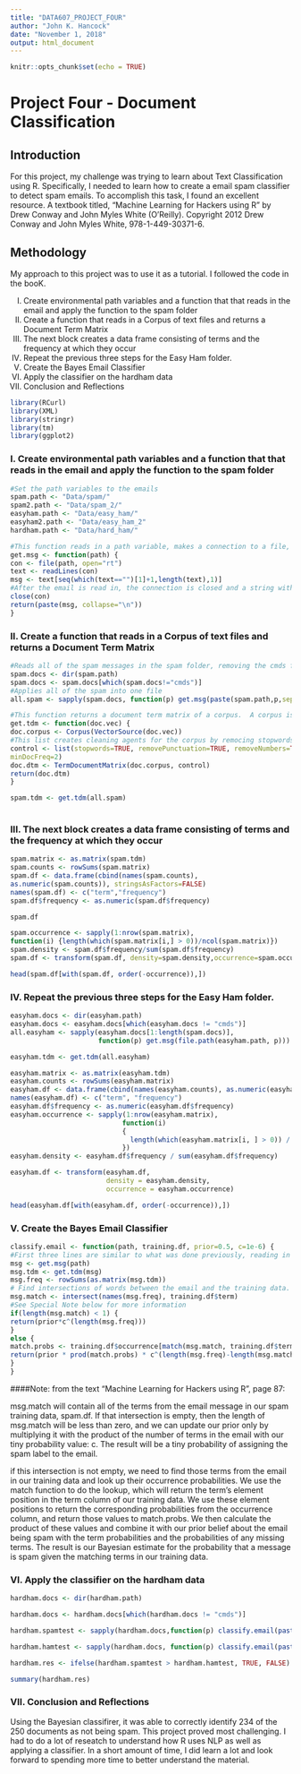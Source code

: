 ```yaml
---
title: "DATA607_PROJECT_FOUR"
author: "John K. Hancock"
date: "November 1, 2018"
output: html_document
---
```


```r
knitr::opts_chunk$set(echo = TRUE)
```

# Project Four - Document Classification


## Introduction

For this project, my challenge was trying to learn about Text Classification using R.  Specifically, I needed to learn how to create a email spam classifier to detect spam emails.  To accomplish this task, I found an excellent resource. A textbook titled, "Machine Learning for Hackers using R" by Drew Conway and John Myles White (O'Reilly). Copyright 2012 Drew Conway and John Myles White, 978-1-449-30371-6. 


## Methodology

My approach to this project was to use it as a tutorial.  I followed the code in the booK. 

I.   Create environmental path variables and a function that that reads in the email and apply the function to the spam folder 
II.  Create a function that reads in a Corpus of text files and returns a Document Term Matrix
III. The next block creates a data frame consisting of terms and the frequency at which they occur
IV.  Repeat the previous three steps for the Easy Ham folder.
V.   Create the Bayes Email Classifier
VI. Apply the classifier on the hardham data
VII. Conclusion and Reflections



```r

library(RCurl)
library(XML)
library(stringr)
library(tm)
library(ggplot2)
```


### I. Create environmental path variables and a function that that reads in the email and apply the function to the spam folder 



```r
#Set the path variables to the emails
spam.path <- "Data/spam/"
spam2.path <- "Data/spam_2/"
easyham.path <- "Data/easy_ham/"
easyham2.path <- "Data/easy_ham_2"
hardham.path <- "Data/hard_ham/"
```



```r

#This function reads in a path variable, makes a connection to a file, and reads in the text after a blank line in the email  The blank line separates the email body from the email header
get.msg <- function(path) {
con <- file(path, open="rt")
text <- readLines(con)
msg <- text[seq(which(text=="")[1]+1,length(text),1)]
#After the email is read in, the connection is closed and a string without line spacing is returned.
close(con)
return(paste(msg, collapse="\n"))
}
```

### II. Create a function that reads in a Corpus of text files and returns a Document Term Matrix


```r
#Reads all of the spam messages in the spam folder, removing the cmds file
spam.docs <- dir(spam.path)
spam.docs <- spam.docs[which(spam.docs!="cmds")]
#Applies all of the spam into one file
all.spam <- sapply(spam.docs, function(p) get.msg(paste(spam.path,p,sep="")))

```

```r
#This function returns a document term matrix of a corpus.  A corpus is a collection of text data.  
get.tdm <- function(doc.vec) {
doc.corpus <- Corpus(VectorSource(doc.vec))
#This list creates cleaning agents for the corpus by remocing stopwords, punctuation, numbers, and minimizing the frequency to at least 2
control <- list(stopwords=TRUE, removePunctuation=TRUE, removeNumbers=TRUE,
minDocFreq=2)
doc.dtm <- TermDocumentMatrix(doc.corpus, control)
return(doc.dtm)
}
```


```r
spam.tdm <- get.tdm(all.spam)
 
```

### III. The next block creates a data frame consisting of terms and the frequency at which they occur


```r
spam.matrix <- as.matrix(spam.tdm)
spam.counts <- rowSums(spam.matrix)
spam.df <- data.frame(cbind(names(spam.counts),
as.numeric(spam.counts)), stringsAsFactors=FALSE)
names(spam.df) <- c("term","frequency")
spam.df$frequency <- as.numeric(spam.df$frequency)


```


```r
spam.df
```



```r
spam.occurrence <- sapply(1:nrow(spam.matrix),
function(i) {length(which(spam.matrix[i,] > 0))/ncol(spam.matrix)})
spam.density <- spam.df$frequency/sum(spam.df$frequency)
spam.df <- transform(spam.df, density=spam.density,occurrence=spam.occurrence)

```

```r
head(spam.df[with(spam.df, order(-occurrence)),])
```
### IV.  Repeat the previous three steps for the Easy Ham folder.

```r
easyham.docs <- dir(easyham.path)
easyham.docs <- easyham.docs[which(easyham.docs != "cmds")]
all.easyham <- sapply(easyham.docs[1:length(spam.docs)],
                      function(p) get.msg(file.path(easyham.path, p)))

easyham.tdm <- get.tdm(all.easyham)

easyham.matrix <- as.matrix(easyham.tdm)
easyham.counts <- rowSums(easyham.matrix)
easyham.df <- data.frame(cbind(names(easyham.counts), as.numeric(easyham.counts)), stringsAsFactors = FALSE)
names(easyham.df) <- c("term", "frequency")
easyham.df$frequency <- as.numeric(easyham.df$frequency)
easyham.occurrence <- sapply(1:nrow(easyham.matrix),
                            function(i)
                            {
                              length(which(easyham.matrix[i, ] > 0)) / ncol(easyham.matrix)
                            })
easyham.density <- easyham.df$frequency / sum(easyham.df$frequency)

easyham.df <- transform(easyham.df,
                        density = easyham.density,
                        occurrence = easyham.occurrence)
```

```r
head(easyham.df[with(easyham.df, order(-occurrence)),])
```

### V.   Create the Bayes Email Classifier

```r
classify.email <- function(path, training.df, prior=0.5, c=1e-6) {
#First three lines are similar to what was done previously, reading in the emails in the folder, create the document term matrix, and calculating frequencies
msg <- get.msg(path)
msg.tdm <- get.tdm(msg)
msg.freq <- rowSums(as.matrix(msg.tdm))
# Find intersections of words between the email and the training data. Calculates the intersection of subsets of a probability space. Comparisons are made row-wise, so that in the data frame case, intersect(A,B) is a data frame with those rows that are both in A and in B.
msg.match <- intersect(names(msg.freq), training.df$term)
#See Special Note below for more information
if(length(msg.match) < 1) {
return(prior*c^(length(msg.freq)))
}
else {
match.probs <- training.df$occurrence[match(msg.match, training.df$term)]
return(prior * prod(match.probs) * c^(length(msg.freq)-length(msg.match)))
}
}
```

####Note: from the text "Machine Learning for Hackers using R", page 87:


msg.match will contain all of the terms from the email message in our spam training
data, spam.df. If that intersection is empty, then the length of msg.match will be less than
zero, and we can update our prior only by multiplying it with the product of the number
of terms in the email with our tiny probability value: c. The result will be a tiny probability
of assigning the spam label to the email.


if this intersection is not empty, we need to find those terms from the email
in our training data and look up their occurrence probabilities. We use the match function
to do the lookup, which will return the term's element position in the term column
of our training data. We use these element positions to return the corresponding probabilities
from the occurrence column, and return those values to match.probs. We then
calculate the product of these values and combine it with our prior belief about the
email being spam with the term probabilities and the probabilities of any missing terms.
The result is our Bayesian estimate for the probability that a message is spam given the
matching terms in our training data.






### VI. Apply the classifier on the hardham data

```r
hardham.docs <- dir(hardham.path)

hardham.docs <- hardham.docs[which(hardham.docs != "cmds")]

hardham.spamtest <- sapply(hardham.docs,function(p) classify.email(paste(hardham.path, p, sep=""),training.df=spam.df))

hardham.hamtest <- sapply(hardham.docs, function(p) classify.email(paste(hardham.path, p, sep=""),training.df=easyham.df))

hardham.res <- ifelse(hardham.spamtest > hardham.hamtest, TRUE, FALSE)

summary(hardham.res)
```

### VII. Conclusion and Reflections

Using the Bayesian classifirer, it was able to correctly identify 234 of the 250 documents as not being spam.  This project proved most challenging.  I had to do a lot of reseatch to understand how R uses NLP as well as applying a classifier. In a short amount of time, I did learn a lot and look forward to spending more time to better understand the material.


